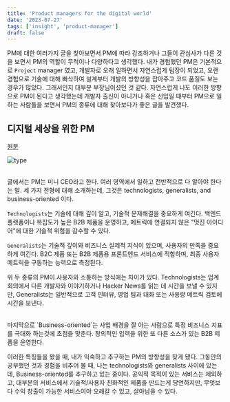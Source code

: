 ```yaml
---
title: 'Product managers for the digital world'
date: '2023-07-27'
tags: ['insight', 'product-manager']
draft: false
---
```


PM에 대한 여러가지 글을 찾아보면서 PM에 따라 강조하거나 그들이 관심사가 다른 것을 보면서 PM의 역할이 무척이나 다양하다고 생각했다. 내가 경험했던 PM은 기본적으로 `Project` manager 였고, 개발자로 오래 일하면서 자연스럽게 팀장이 되었고, 오랜 경험으로 기술에 대해 빠삭하여 설계부터 개발의 방향성을 잡아주고 코드 품질도 보는 경우가 많았다. 그래서인지 대부분 부장님이셨던 것 같다. 자연스럽게 나도 이러한 방향으로 PM이 된다고 생각했는데 개발자 출신이 아니거나 혹은 신입일 때부터 PM으로 일하는 사람들을 보면서 PM의 종류에 대해 찾아보다가 좋은 글을 발견했다.

## 디지털 세상을 위한 PM

[원문](https://www.mckinsey.com/industries/technology-media-and-telecommunications/our-insights/product-managers-for-the-digital-world#/)

![type](/static/images/pm-type.png)

<br />
글에서는 PM는 미니 CEO라고 한다. 여러 영역에서 일하고 전반적으로 다 알아야 한다는 말. 세 가지 전형에
대해 소개하는데, 그것은 technologists, generalists, and business-oriented 이다.

`Technologists`는 기술에 대해 깊이 알고, 기술적 문제해결을 중요하게 여긴다. 백엔드 플랫폼이나 복잡도가 높은 B2B 제품을 운영하고, 메트릭에 연결되지 않은 "멋진 아이디어"에 대한 기술적 위험을 감수할 수 있다.

`Generalists`는 기술적 깊이와 비즈니스 실제적 지식이 있으며, 사용자의 만족을 중요하게 여긴다. B2C 제품 또는 B2B 제품용 프론트엔드 서비스에 적합하며, 최종 사용자 메트릭을 구동하는 능력으로 측정된다.

위 두 종류의 PM이 사용자와 소통하는 방식에는 차이가 있다. Technologists는 업계 회의에서 다른 개발자와 이야기하거나 Hacker News를 읽는 데 시간을 보낼 수 있지만, Generalists는 일반적으로 고객 인터뷰, 영업 팀과 대화 또는 사용량 메트릭 검토에 시간을 보낸다.

<br />
마지막으로 `Business-oriented`는 사업 배경을 잘 아는 사람으로 특정 비즈니스 지표를 극대화 하는것에
초점을 맞춘다. 창의적인 입력을 위한 또 다른 소스가 있는 B2B 제품을 운영한다.

<br />

이러한 특징들을 봤을 때, 내가 익숙하고 추구하는 PM의 방향성을 찾게 됐다. 그동안의 공부했던 것과 경험을 비추어 볼 때, 나는 technologists와 generalists 사이에 있는데, Business-oriented를 추구하고 있는 중이다. 공익적 목적이 있는 서비스는 제외하고, 대부분의 서비스에서 기술적/사용자 친화적인 제품을 만드는게 당연하지만, 무엇보다 수익 창출이 가능한 서비스여야 오래갈 수 있고, 살아남을 수 있다.
